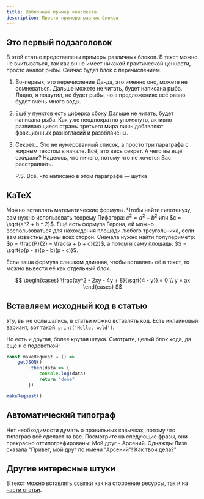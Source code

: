 ```yaml
---
title: Шаблонный пример конспекта
description: Просто примеры разных блоков
---
```


## Это первый подзаголовок

В этой статье представлены примеры различных блоков.
В текст можно не вчитываться, так как он не имеет никакой практической ценности, просто аналог рыбы.
Сейчас будет блок с перечислением.

1. Во-первых, это перечисление
    Да-да, это именно оно, можете не сомневаться.
    Дальше можете не читать, будет написана рыба.
    Ладно, я пошутил, не будет рыбы, но в предложениях всё равно будет очень много воды.

2. Ещё у пунктов есть циферка сбоку
    Дальше не читать, будет написана рыба.
    Как уже неоднократно упомянуто, активно развивающиеся страны третьего мира лишь добавляют фракционных разногласий и разоблачены.

3. Секрет...
    Это не нумерованный список, а просто три параграфа с жирным текстом в начале.
    Всё, это весь секрет. А чего вы ещё ожидали?
    Надеюсь, что ничего, потому что не хочется Вас расстраивать.

    P.S. Всё, что написано в этом параграфе — шутка

## KaTeX

Можно вставлять математические формулы.
Чтобы найти гипотенузу, вам нужно использовать теорему Пифагора:
$c^2 = a^2 + b^2$ или $c = \sqrt{a^2 + b ^ 2}$.
Ещё есть формула Герона,
ей можно воспользоваться для нахождения площади любого треугольника,
если вам известны длины всех сторон.
Сначала нужно найти полупериметр: $p = \frac{P}{2} = \frac{a + b + c}{2}$,
а потом и саму площадь: $S = \sqrt{p(p - a)(p - b)(p - c)}$.

Если ваша формула слишком длинная, чтобы вставлять её в текст,
то можно вывести её как отдельный блок.

$$
\begin{cases}
  \frac{xy^2 - 2xy - 4y + 8}{\sqrt{4 - y}} = 0 \\
  y = ax
\end{cases}
$$

## Вставляем исходный код в статью

Угу, вы не ослышались, в статьи можно вставлять код.
Есть инлайновый вариант, вот такой: `print('Hello, wold')`.

Но есть и другая, более крутая штука.
Смотрите, целый блок кода, да ещё и с подсветкой!

```js
const makeRequest = () =>
    getJSON()
        .then(data => {
            console.log(data)
            return "done"
        })

makeRequest()
```

## Автоматический типограф

Нет необходимости думать о правильных кавычках, потому что типограф всё сделает за вас.
Посмотрите на следующие фразы, они прекрасно оттипографированы:
Мой друг - Арсений.
Однажды Лиза сказала "Привет, мой друг по имени "Арсений"! Как твои дела?"

## Другие интересные штуки

В текст можно вставлять [ссылки](https://yandex.ru/) как на сторонние ресурсы, так и на [части статьи](#first-subtitle).